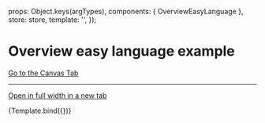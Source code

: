 

<Meta
  title="Pages/Easy & Sign Language/Overview Easy Language"
  component={OverviewEasyLanguage}
/>

  props: Object.keys(argTypes),
  components: { OverviewEasyLanguage },
  store: store,
  template: '<OverviewEasyLanguage />',
});

# Overview easy language example

<a href="?path=/story/pages-easy-sign-language-overview-easy-language--example">Go to the Canvas Tab</a>

---

<a href="?id=pages-easy-sign-language-overview-easy-language--example" target="_blank">Open in full width in a new tab</a>

<Canvas>
  <Story
    name="Example"
  >
    {Template.bind({})}
  </Story>
</Canvas>


